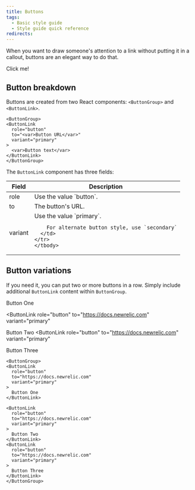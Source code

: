 ```yaml
---
title: Buttons
tags:
  - Basic style guide
  - Style guide quick reference
redirects:
---
```


When you want to draw someone's attention to a link without putting it in a callout, buttons are an elegant way to do that.

<ButtonGroup>
<ButtonLink
  role="button"
  to="https://one.newrelic.com/launcher/nr1-core.home?pane=eyJuZXJkbGV0SWQiOiJucjEtY29yZS5ob21lLXNjcmVlbiJ9&cards%5B0%5D=eyJuZXJkbGV0SWQiOiJucjEtaW5zdGFsbC1uZXdyZWxpYy5ucjEtaW5zdGFsbC1uZXdyZWxpYyIsImFjdGlvbkluZGV4IjoxfQ=="
  variant="primary"
>
  Click me!
</ButtonLink>
</ButtonGroup>

## Button breakdown

Buttons are created from two React components: `<ButtonGroup>` and `<ButtonLink>`.

```
<ButtonGroup>
<ButtonLink
  role="button"
  to="<var>Button URL</var>"
  variant="primary"
>
  <var>Button text</var>
</ButtonLink>
</ButtonGroup>
```

The `ButtonLink` component has three fields:

<table>
  <thead>
    <tr>
      <th style={{ width: "200px" }}>
        Field
      </th>
      <th>
        Description
      </th>
    </tr>
  </thead>
    <tbody>
    <tr>
      <td>
        role
      </td>
      <td>
        Use the value `button`.
      </td>
    </tr>
        <tr>
      <td>
        to
      </td>
      <td>
        The button's URL.
      </td>
    </tr>
        <tr>
      <td>
        variant
      </td>
      <td>
        Use the value `primary`.

        For alternate button style, use `secondary`
      </td>
    </tr>
    </tbody>
</table>

## Button variations

If you need it, you can put two or more buttons in a row. Simply include additional `ButtonLink` content within `ButtonGroup`.

<ButtonGroup>
<ButtonLink
  role="button"
  to="https://docs.newrelic.com"
  variant="primary"
>
  Button One
</ButtonLink>

<ButtonLink
  role="button"
  to="https://docs.newrelic.com"
  variant="primary"
>
  Button Two
</ButtonLink>
<ButtonLink
  role="button"
  to="https://docs.newrelic.com"
  variant="primary"
>
  Button Three
</ButtonLink>
</ButtonGroup>

```
<ButtonGroup>
<ButtonLink
  role="button"
  to="https://docs.newrelic.com"
  variant="primary"
>
  Button One
</ButtonLink>

<ButtonLink
  role="button"
  to="https://docs.newrelic.com"
  variant="primary"
>
  Button Two
</ButtonLink>
<ButtonLink
  role="button"
  to="https://docs.newrelic.com"
  variant="primary"
>
  Button Three
</ButtonLink>
</ButtonGroup>
```